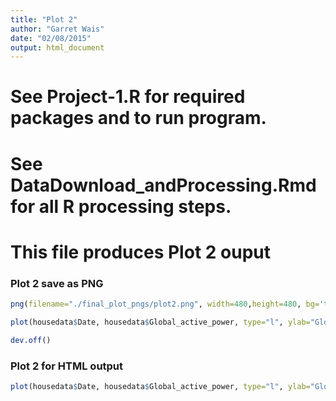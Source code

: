 ```yaml
---
title: "Plot 2"
author: "Garret Wais"
date: "02/08/2015"
output: html_document
---
```


# See Project-1.R for required packages and to run program.
# See DataDownload_andProcessing.Rmd for all R processing steps.

# This file produces Plot 2 ouput

### Plot 2 save as PNG

```r
png(filename="./final_plot_pngs/plot2.png", width=480,height=480, bg='transparent')

plot(housedata$Date, housedata$Global_active_power, type="l", ylab="Global Active Power (kilowatts)", xlab='')

dev.off()
```

### Plot 2 for HTML output
```r
plot(housedata$Date, housedata$Global_active_power, type="l", ylab="Global Active Power (kilowatts)", xlab='')
```